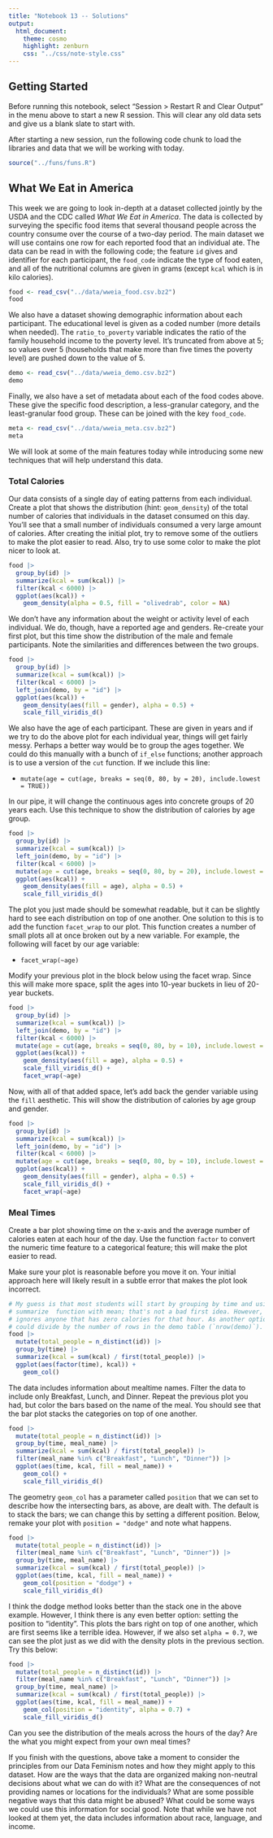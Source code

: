 ```yaml
---
title: "Notebook 13 -- Solutions"
output:
  html_document:
    theme: cosmo
    highlight: zenburn
    css: "../css/note-style.css"
---
```


## Getting Started

Before running this notebook, select "Session > Restart R and Clear Output" in
the menu above to start a new R session. This will clear any old data sets and
give us a blank slate to start with.

After starting a new session, run the following code chunk to load the
libraries and data that we will be working with today.

```r
source("../funs/funs.R")
```

## What We Eat in America

This week we are going to look in-depth at a dataset collected jointly by the
USDA and the CDC called *What We Eat in America*. The data is collected by 
surveying the specific food items that several thousand people across the 
country consume over the course of a two-day period. The main dataset we will
use contains one row for each reported food that an individual ate. The data
can be read in with the following code; the feature `id` gives and identifier
for each participant, the `food_code` indicate the type of food eaten, and 
all of the nutritional columns are given in grams (except `kcal` which is in
kilo calories).  

```r
food <- read_csv("../data/wweia_food.csv.bz2")
food
```

We also have a dataset showing demographic information about each participant.
The educational level is given as a coded number (more details when needed).
The `ratio_to_poverty` variable indicates the ratio of the family household 
income to the poverty level. It's truncated from above at 5; so values over
5 (households that make more than five times the poverty level) are pushed down
to the value of 5.

```r
demo <- read_csv("../data/wweia_demo.csv.bz2")
demo
```

Finally, we also have a set of metadata about each of the food codes above. 
These give the specific food description, a less-granular category, and the
least-granular food group. These can be joined with the key `food_code`.

```r
meta <- read_csv("../data/wweia_meta.csv.bz2")
meta
```

We will look at some of the main features today while introducing some new 
techniques that will help understand this data.

### Total Calories

Our data consists of a single day of eating patterns from each individual. 
Create a plot that shows the distribution (hint: `geom_density`) of the total
number of calories that individuals in the dataset consumed on this day. You'll
see that a small number of individuals consumed a very large amount of calories.
After creating the initial plot, try to remove some of the outliers to make the
plot easier to read. Also, try to use some color to make the plot nicer to 
look at.

```r
food |>
  group_by(id) |>
  summarize(kcal = sum(kcal)) |>
  filter(kcal < 6000) |>
  ggplot(aes(kcal)) +
    geom_density(alpha = 0.5, fill = "olivedrab", color = NA)
```

We don't have any information about the weight or activity level of each 
individual. We do, though, have a reported age and genders. Re-create your 
first plot, but this time show the distribution of the male and female
participants. Note the similarities and differences between the two groups.

```r
food |>
  group_by(id) |>
  summarize(kcal = sum(kcal)) |>
  filter(kcal < 6000) |>
  left_join(demo, by = "id") |>
  ggplot(aes(kcal)) +
    geom_density(aes(fill = gender), alpha = 0.5) +
    scale_fill_viridis_d()
```

We also have the age of each participant. These are given in years and if we
try to do the above plot for each individual year, things will get fairly 
messy. Perhaps a better way would be to group the ages together. We could do
this manually with a bunch of `if_else` functions; another approach is to use
a version of the `cut` function. If we include this line:

- `mutate(age = cut(age, breaks = seq(0, 80, by = 20), include.lowest = TRUE))`

In our pipe, it will change the continuous ages into concrete groups of 20 years
each. Use this technique to show the distribution of calories by age group.

```r
food |>
  group_by(id) |>
  summarize(kcal = sum(kcal)) |>
  left_join(demo, by = "id") |>
  filter(kcal < 6000) |>
  mutate(age = cut(age, breaks = seq(0, 80, by = 20), include.lowest = TRUE)) |>
  ggplot(aes(kcal)) +
    geom_density(aes(fill = age), alpha = 0.5) +
    scale_fill_viridis_d()
```

The plot you just made should be somewhat readable, but it can be slightly hard
to see each distribution on top of one another. One solution to this is to add
the function `facet_wrap` to our plot. This function creates a number of small
plots all at once broken out by a new variable. For example, the following will
facet by our age variable:

- `facet_wrap(~age)`

Modify your previous plot in the block below using the facet wrap. Since this
will make more space, split the ages into 10-year buckets in lieu of 20-year
buckets.

```r
food |>
  group_by(id) |>
  summarize(kcal = sum(kcal)) |>
  left_join(demo, by = "id") |>
  filter(kcal < 6000) |>
  mutate(age = cut(age, breaks = seq(0, 80, by = 10), include.lowest = TRUE)) |>
  ggplot(aes(kcal)) +
    geom_density(aes(fill = age), alpha = 0.5) +
    scale_fill_viridis_d() +
    facet_wrap(~age)
```

Now, with all of that added space, let's add back the gender variable using the
`fill` aesthetic. This will show the distribution of calories by age group and
gender.

```r
food |>
  group_by(id) |>
  summarize(kcal = sum(kcal)) |>
  left_join(demo, by = "id") |>
  filter(kcal < 6000) |>
  mutate(age = cut(age, breaks = seq(0, 80, by = 10), include.lowest = TRUE)) |>
  ggplot(aes(kcal)) +
    geom_density(aes(fill = gender), alpha = 0.5) +
    scale_fill_viridis_d() +
    facet_wrap(~age)
```

### Meal Times

Create a bar plot showing time on the x-axis and the average number of calories
eaten at each hour of the day. Use the function `factor` to convert the numeric
time feature to a categorical feature; this will make the plot easier to read.

Make sure your plot is reasonable before you move it on. Your initial approach
here will likely result in a subtle error that makes the plot look incorrect.

```r
# My guess is that most students will start by grouping by time and using the
# summarize  function with mean; that's not a bad first idea. However, it 
# ignores anyone that has zero calories for that hour. As another option, you
# could divide by the number of rows in the demo table (`nrow(demo)`).
food |>
  mutate(total_people = n_distinct(id)) |>    
  group_by(time) |>
  summarize(kcal = sum(kcal) / first(total_people)) |>
  ggplot(aes(factor(time), kcal)) +
    geom_col()
```

The data includes information about mealtime names. Filter the data to include
only Breakfast, Lunch, and Dinner. Repeat the previous plot you had, but color
the bars based on the name of the meal. You should see that the bar plot stacks
the categories on top of one another.

```r
food |>
  mutate(total_people = n_distinct(id)) |>
  group_by(time, meal_name) |>
  summarize(kcal = sum(kcal) / first(total_people)) |>
  filter(meal_name %in% c("Breakfast", "Lunch", "Dinner")) |>
  ggplot(aes(time, kcal, fill = meal_name)) +
    geom_col() +
    scale_fill_viridis_d()
```

The geometry `geom_col` has a parameter called `position` that we can set to
describe how the intersecting bars, as above, are dealt with. The default is to
stack the bars; we can change this by setting a different position. Below,
remake your plot with `position = "dodge"` and note what happens.

```r
food |>
  mutate(total_people = n_distinct(id)) |>
  filter(meal_name %in% c("Breakfast", "Lunch", "Dinner")) |>
  group_by(time, meal_name) |>
  summarize(kcal = sum(kcal) / first(total_people)) |>
  ggplot(aes(time, kcal, fill = meal_name)) +
    geom_col(position = "dodge") +
    scale_fill_viridis_d()
```

I think the dodge method looks better than the stack one in the above example.
However, I think there is any even better option: setting the position to 
"identity". This plots the bars right on top of one another, which are first 
seems like a terrible idea. However, if we also set `alpha = 0.7`, we can
see the plot just as we did with the density plots in the previous section.
Try this below:

```r
food |>
  mutate(total_people = n_distinct(id)) |>
  filter(meal_name %in% c("Breakfast", "Lunch", "Dinner")) |>
  group_by(time, meal_name) |>
  summarize(kcal = sum(kcal) / first(total_people)) |>
  ggplot(aes(time, kcal, fill = meal_name)) +
    geom_col(position = "identity", alpha = 0.7) +
    scale_fill_viridis_d()
```

Can you see the distribution of the meals across the hours of the day? Are the
what you might expect from your own meal times?

If you finish with the questions, above take a moment to consider the principles
from our Data Feminism notes and how they might apply to this dataset. How are
the ways that the data are organized making non-neutral decisions about what
we can do with it? What are the consequences of not providing names or locations
for the individuals? What are some possible negative ways that this data might
be abused? What could be some ways we could use this information for social 
good. Note that while we have not looked at them yet, the data includes 
information about race, language, and income.
